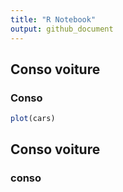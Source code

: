 ```yaml
---
title: "R Notebook"
output: github_document
---
```


## Conso voiture

### Conso


```r
plot(cars)
```



## Conso voiture 

### conso 